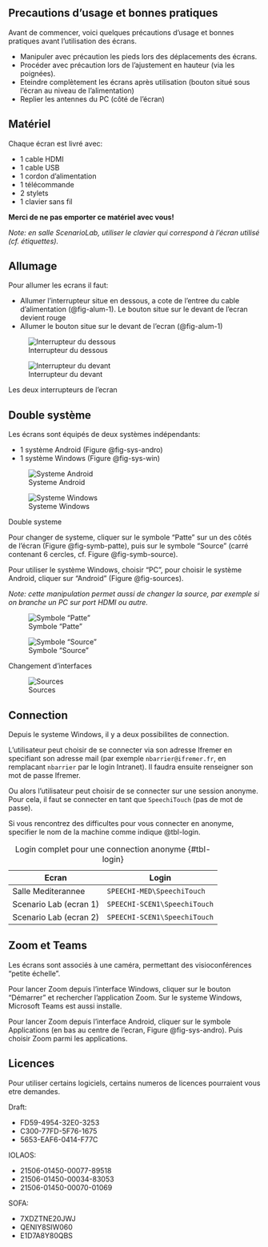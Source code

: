 ## Precautions d'usage et bonnes pratiques

Avant de commencer, voici quelques précautions d'usage et bonnes pratiques avant l'utilisation des écrans.

-   Manipuler avec précaution les pieds lors des déplacements des écrans.
-   Procéder avec précaution lors de l'ajustement en hauteur (via les poignées).
-   Eteindre complètement les écrans après utilisation (bouton situé sous l'écran au niveau de l'alimentation)
-   Replier les antennes du PC (côté de l'écran)

## Matériel

Chaque écran est livré avec:

-   1 cable HDMI
-   1 cable USB
-   1 cordon d'alimentation
-   1 télécommande
-   2 stylets
-   1 clavier sans fil

**Merci de ne pas emporter ce matériel avec vous!**

*Note: en salle ScenarioLab, utiliser le clavier qui correspond à l'écran utilisé (cf. étiquettes).*

## Allumage

Pour allumer les ecrans il faut:

-   Allumer l'interrupteur situe en dessous, a cote de l'entree du cable d'alimentation (@fig-alum-1). Le bouton situe sur le devant de l'ecran devient rouge
-   Allumer le bouton situe sur le devant de l'ecran (@fig-alum-1)

::: {#fig-interrupteurs layout-ncol="2"}
![Interrupteur du dessous](IMG_20230905_153816.jpg){#fig-alum-1}

![Interrupteur du devant](IMG_20230905_153827.jpg){#fig-alum-2}

Les deux interrupteurs de l'ecran
:::

## Double système

Les écrans sont équipés de deux systèmes indépendants:

-   1 système Android (Figure @fig-sys-andro)
-   1 système Windows (Figure @fig-sys-win)

::: {#fig-elephants layout-ncol="2"}
![Systeme Android](IMG_20220628_142750.jpg){#fig-sys-andro}

![Systeme Windows](IMG_20220628_143733.jpg){#fig-sys-win}

Double systeme
:::

Pour changer de systeme, cliquer sur le symbole "Patte" sur un des côtés de l'écran (Figure @fig-symb-patte), puis sur le symbole "Source" (carré contenant 6 cercles, cf. Figure @fig-symb-source).

Pour utiliser le système Windows, choisir "PC", pour choisir le système Android, cliquer sur "Android" (Figure @fig-sources).

*Note: cette manipulation permet aussi de changer la source, par exemple si on branche un PC sur port HDMI ou autre.*

::: {#fig-interface layout-ncol="2"}
![Symbole "Patte"](IMG_20220628_165539.jpg){#fig-symb-patte}

![Symbole "Source"](IMG_20220628_165547.jpg){#fig-symb-source}

Changement d'interfaces
:::

![Sources](IMG_20220628_165558.jpg){#fig-sources}

```{=html}
<!-- ## Branchements caméras et autre

Le branchement de la caméra et autres (cable Ethernet, source HDMI, etc.) dépend du système utilisé.
Sur le système Windows, les branchements doivent se faire sur la partie supérieure droite de l'écran (au niveau des antennes, Figure @fig-plug-win). Sous système Android, le branchements se font sur la partie inférieure droite et en dessous de l'écran (Figure @fig-plug-andro).

\begin{figure[h!]
    \centering
    \begin{subfigure[b]{0.4\textwidth
        \includegraphics[width=\textwidth]{IMG_20220628_162019.jpg
        \caption{Localisation branchements Windows
        \label{fig-plug-win
    \end{subfigure
    \hfill
    \begin{subfigure[b]{0.4\textwidth
        \includegraphics[width=\textwidth]{IMG_20220628_162014.jpg
        \caption{Localisation branchements Android
        \label{fig-plug-andro
    \end{subfigure
    \caption{Branchements (camera, etc)
\end{figure -->
```
## Connection

Depuis le systeme Windows, il y a deux possibilites de connection.

L'utilisateur peut choisir de se connecter via son adresse Ifremer en specifiant son adresse mail (par exemple `nbarrier@ifremer.fr`, en remplacant `nbarrier` par le login Intranet). Il faudra ensuite renseigner son mot de passe Ifremer.

Ou alors l'utilisateur peut choisir de se connecter sur une session anonyme. Pour cela, il faut se connecter en tant que `SpeechiTouch` (pas de mot de passe).

Si vous rencontrez des difficultes pour vous connecter en anonyme, specifier le nom de la machine comme indique @tbl-login.

| Ecran                  | Login                        |
|------------------------|------------------------------|
| Salle Mediterannee     | `SPEECHI-MED\SpeechiTouch`   |
| Scenario Lab (ecran 1) | `SPEECHI-SCEN1\SpeechiTouch` |
| Scenario Lab (ecran 2) | `SPEECHI-SCEN1\SpeechiTouch` |

: Login complet pour une connection anonyme {#tbl-login}

## Zoom et Teams

Les écrans sont associés à une caméra, permettant des visioconférences "petite échelle".

Pour lancer Zoom depuis l'interface Windows, cliquer sur le bouton "Démarrer" et rechercher l'application Zoom. Sur le systeme Windows, Microsoft Teams est aussi installe.

Pour lancer Zoom depuis l'interface Android, cliquer sur le symbole Applications (en bas au centre de l'ecran, Figure @fig-sys-andro). Puis choisir Zoom parmi les applications.

## Licences

Pour utiliser certains logiciels, certains numeros de licences pourraient vous etre demandes.

Draft:

- FD59-4954-32E0-3253
- C300-77FD-5F76-1675
- 5653-EAF6-0414-F77C

IOLAOS:

- 21506-01450-00077-89518
- 21506-01450-00034-83053
- 21506-01450-00070-01069

SOFA:

- 7XDZTNE20JWJ
- QENIY8SIW060
- E1D7A8Y80QBS